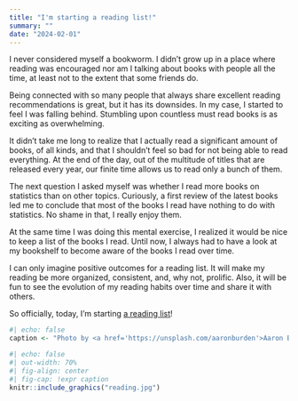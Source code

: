 ```yaml
---
title: "I'm starting a reading list!"
summary: ""
date: "2024-02-01"
---
```


I never considered myself a bookworm. I didn't grow up in a place where reading was 
encouraged nor am I talking about books with people all the time, 
at least not to the extent that some friends do.

Being connected with so many people that always share excellent reading recommendations 
is great, but it has its downsides. In my case, I started to feel I was falling behind. 
Stumbling upon countless must read books is as exciting as overwhelming.

It didn't take me long to realize that I actually read a significant amount of books, 
of all kinds, and that I shouldn't feel so bad for not being able to read everything. 
At the end of the day, out of the multitude of titles that are released every year, our 
finite time allows us to read only a bunch of them.

The next question I asked myself was whether I read more books on statistics than on other
topics. Curiously, a first review of the latest books led me to conclude that most of the 
books I read have nothing to do with statistics. No shame in that, I really enjoy them.

At the same time I was doing this mental exercise, I realized it would be nice to keep a 
list of the books I read. Until now, I always had to have a look at my bookshelf to become
aware of the books I read over time. 

I can only imagine positive outcomes for a reading list. It will make my reading be 
more organized, consistent, and, why not, prolific. Also, it will be fun to see the 
evolution of my reading habits over time and share it with others.

So officially, today, I'm starting [a reading list](../../reading.qmd)! 

```r
#| echo: false
caption <- "Photo by <a href='https://unsplash.com/aaronburden'>Aaron Burden</a> on <a href='https://unsplash.com/photos/6jYoil2GhVk'>Unsplash</a>"
```

```r
#| echo: false
#| out-width: 70%
#| fig-align: center
#| fig-cap: !expr caption
knitr::include_graphics("reading.jpg") 
```